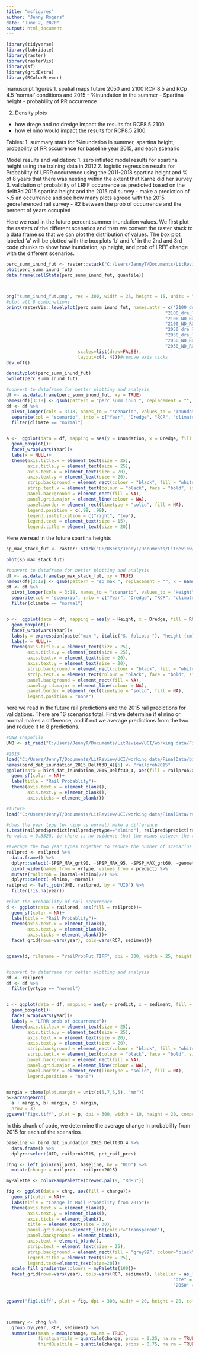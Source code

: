 ```yaml
---
title: "msfigures"
author: "Jenny Rogers"
date: "June 2, 2020"
output: html_document
---
```



```r
library(tidyverse)
library(lubridate)
library(raster)
library(rasterVis)
library(sf)
library(gridExtra)
library(RColorBrewer)

```


manuscript figures
1. spatial maps future 2050 and 2100 RCP 8.5 and RCp 4.5 'normal' conditions and 2015
  - %inundation in the summer
  - Spartina height
  - probability of RR occurrence
  
2. Density plots
  - how drege and no dredge impact the results for  RCP8.5 2100
  - how el nino would impact the results for RCP8.5 2100

Tables:
1. summary stats for %inundation in summer, spartina height, probability of RR occurrence for baseline year 2015, and each scenario

Model results and validation:
1. zero inflated model results for spartina height using the training data in 2012
2. logistic regression results for Probability of LFRR occurrence using the 2011-2018 spartina height and % of 8 years that there was nesting within the extent that Karne did her survey
3. validation of probability of LRFF occurrence as predicted based on the delft3d 2015 spartina height and the 2015 rail survey
   -  make a prediction of >.5 an occurrence and see how many plots agreed with the 2015 georeferenced rail survey
   - R2 between the prob of occurrence and the percent of years occupied



Here we read in the future percent summer inundation values. We first plot the rasters of the different scenarios and then we convert the raster stack to a data frame so that we can plot the distribution of values. The box plot labeled 'a' will be plotted with the box plots 'b' and 'c' in the 2nd and 3rd code chunks to show how inundation, sp height, and prob of LRFF change with the different scenarios.

```r

perc_summ_inund_fut <- raster::stack("C:/Users/JennyT/Documents/LitReview/UCI/working data/perc_summ_inund_fut.grd")
plot(perc_summ_inund_fut)
data.frame(cellStats(perc_summ_inund_fut, quantile))



png("summ_inund_fut.png", res = 300, width = 25, height = 15, units = "cm")
#plot all 8 combinations
print(rasterVis::levelplot(perc_summ_inund_fut, names.attr = c("2100_dre_RCP8_elnino", "2100_dre_RCP8_normal", 
                                                            "2100_dre_RCP4_elnino", "2100_dre_RCP4_normal", 
                                                            "2100_ND_RCP8_elnino", "2100_ND_RCP8_normal",
                                                            "2100_ND_RCP4_elnino", "2100_ND_RCP4_normal",
                                                            "2050_dre_RCP8_elnino", "2050_dre_RCP8_normal", 
                                                            "2050_dre_RCP4_elnino", "2050_dre_RCP4_normal", 
                                                            "2050_ND_RCP8_elnino", "2050_ND_RCP8_normal",
                                                            "2050_ND_RCP4_elnino", "2050_ND_RCP4_normal"),
                           scales=list(draw=FALSE),
                           layout=c(4, 4)))#remove axis ticks
dev.off()

densityplot(perc_summ_inund_fut)
bwplot(perc_summ_inund_fut)

#convert to dataframe for better plotting and analysis
df <- as.data.frame(perc_summ_inund_fut, xy = TRUE)
names(df)[3:18] <- gsub(pattern = "perc_summ_inun_", replacement = "", x = names(df)[3:18])
df <- df %>% 
  pivot_longer(cols = 3:18, names_to = "scenario", values_to = "Inundation") %>% 
  separate(col = "scenario", into = c("Year", "Dredge", "RCP", "climate"), sep = "_") %>% 
  filter(climate == "normal")


a <-  ggplot(data = df, mapping = aes(y = Inundation, x = Dredge, fill = RCP))+
  geom_boxplot()+
  facet_wrap(vars(Year))+
  labs(x = NULL)+
  theme(axis.title.x = element_text(size = 25),
        axis.title.y = element_text(size = 25),
        axis.text.x = element_text(size = 20),
        axis.text.y = element_text(size = 20),
        strip.background = element_rect(colour = "black", fill = "white"),
        strip.text.x = element_text(colour = "black", face = "bold", size = 25),
        panel.background = element_rect(fill = NA),
        panel.grid.major = element_line(colour = NA),
        panel.border = element_rect(linetype = "solid", fill = NA),
        legend.position = c(.99, .99),
        legend.justification = c("right", "top"),
        legend.text = element_text(size = 15),
        legend.title = element_text(size = 20))

```


Here we read in the future spartina heights
```r
sp_max_stack_fut <- raster::stack("C:/Users/JennyT/Documents/LitReview/UCI/working data/sp_max_stack_fut.grd")

plot(sp_max_stack_fut)

#convert to dataframe for better plotting and analysis
df <- as.data.frame(sp_max_stack_fut, xy = TRUE)
names(df)[3:18] <- gsub(pattern = "sp_max_", replacement = "", x = names(df)[3:18])
df <- df %>% 
  pivot_longer(cols = 3:18, names_to = "scenario", values_to = "Height") %>% 
  separate(col = "scenario", into = c("Year", "Dredge", "RCP", "climate"), sep = "_") %>% 
  filter(climate == "normal")


b <-  ggplot(data = df, mapping = aes(y = Height, x = Dredge, fill = RCP))+
  geom_boxplot()+
  facet_wrap(vars(Year))+
  labs(y = expression(paste("max ", italic("S. foliosa "), "height (cm)", sep = " ")))+
  labs(x = NULL)+
  theme(axis.title.x = element_text(size = 25),
        axis.title.y = element_text(size = 25),
        axis.text.x = element_text(size = 20),
        axis.text.y = element_text(size = 20),
        strip.background = element_rect(colour = "black", fill = "white"),
        strip.text.x = element_text(colour = "black", face = "bold", size = 25),
        panel.background = element_rect(fill = NA),
        panel.grid.major = element_line(colour = NA),
        panel.border = element_rect(linetype = "solid", fill = NA),
        legend.position = "none")

```

here we read in the future rail predictions and the 2015 rail predictions for validations. There are 16 scenarios total. First we determine if el nino or normal makes a difference, and if not we average predictions from the two and reduce it to 8 predictions.  
```r
#UNB shapefile
UNB <- st_read("C:/Users/JennyT/Documents/LitReview/UCI/working data/FinalData/UNB_Grid.shp")

#2015
load("C:/Users/JennyT/Documents/LitReview/UCI/working data/FinalData/bird_dat_inundation_2015_Delft3D_4.RData")
names(bird_dat_inundation_2015_Delft3D_4)[5] <- "railprob2015"
ggplot(data = bird_dat_inundation_2015_Delft3D_4, aes(fill = railprob2015))+
  geom_sf(color = NA)+
  labs(title = "Rail Probablity")+
  theme(axis.text.x = element_blank(),
        axis.text.y = element_blank(),
        axis.ticks = element_blank())

#future
load("C:/Users/JennyT/Documents/LitReview/UCI/working data/FinalData/railpred.RData")

#does the year type (el nino vs normal) make a difference
t.test(railpred$predict[railpred$yrtype=="elnino"], railpred$predict[railpred$yrtype =="normal"])
#p-value = 0.3326, ie there is no evidence that the means between the two groups differ

#average the two year types together to reduce the number of scenarios
railpred <- railpred %>% 
  data.frame() %>% 
  dplyr::select(-SPSP_MAX_grt90, -SPSP_MAX_95, -SPSP_MAX_grt60, -geometry) %>% 
  pivot_wider(names_from = yrtype, values_from = predict) %>% 
  mutate(railprob = (normal+elnino)/2) %>% 
  dplyr::select(-elnino, -normal)
railpred <- left_join(UNB, railpred, by = "UID") %>% 
  filter(!is.na(year))
  
#plot the probability of rail occurrence
d <- ggplot(data = railpred, aes(fill = railprob))+
  geom_sf(color = NA)+
  labs(title = "Rail Probablity")+
  theme(axis.text.x = element_blank(),
        axis.text.y = element_blank(),
        axis.ticks = element_blank())+
  facet_grid(rows=vars(year), cols=vars(RCP, sediment))


ggsave(d, filename = "railProbFut.TIFF", dpi = 300, width = 25, height = 15, units = "cm", compression = "lzw")


#convert to dataframe for better plotting and analysis
df <- railpred
df <- df %>%  
  filter(yrtype == "normal")


c <- ggplot(data = df, mapping = aes(y = predict, x = sediment, fill = RCP))+
  geom_boxplot()+
  facet_wrap(vars(year))+
  labs(y = "LFRR prob of occurrence")+
  theme(axis.title.x = element_text(size = 25),
        axis.title.y = element_text(size = 25),
        axis.text.x = element_text(size = 20),
        axis.text.y = element_text(size = 20),
        strip.background = element_rect(colour = "black", fill = "white"),
        strip.text.x = element_text(colour = "black", face = "bold", size = 25),
        panel.background = element_rect(fill = NA),
        panel.grid.major = element_line(colour = NA),
        panel.border = element_rect(linetype = "solid", fill = NA),
        legend.position = "none")


margin = theme(plot.margin = unit(c(5,7,5,5), "mm"))
p<-arrangeGrob(
  a + margin, b+ margin, c+ margin,
  nrow = 3)
ggsave("figx.tiff", plot = p, dpi = 300, width = 10, height = 20, compression = "lzw")

```


In this chunk of code, we determine the average change in probablilty from 2015 for each of the scenarios

```r

baseline <- bird_dat_inundation_2015_Delft3D_4 %>% 
  data.frame() %>% 
  dplyr::select(UID, railprob2015, pct_rail_pres)

chng <- left_join(railpred, baseline, by = "UID") %>% 
  mutate(change = railprob - railprob2015)

myPalette <- colorRampPalette(brewer.pal(9, "RdBu"))

fig <- ggplot(data = chng, aes(fill = change))+
  geom_sf(color = NA)+
  labs(title = "Change in Rail Probablity from 2015")+
  theme(axis.text.x = element_blank(),
        axis.text.y = element_blank(),
        axis.ticks = element_blank(),
        title = element_text(size = 30), 
        panel.grid.major=element_line(colour="transparent"),
        panel.background = element_blank(),
        axis.text = element_blank(),
        strip.text = element_text(size = 25),
        strip.background = element_rect(fill = "grey99", colour="black"),
        legend.title = element_text(size = 25),
        legend.text=element_text(size=20))+
  scale_fill_gradientn(colours = myPalette(100))+
  facet_grid(rows=vars(year), cols=vars(RCP, sediment), labeller = as_labeller(c("RCP4" = "RCP 4.5", "RCP8" = "RCP 8.5",
                                                               "dre" = "Dredge", "ND" = "No Dredge",
                                                               "2050" = "2050", "2100" = "2100")))


ggsave("fig1.tiff", plot = fig, dpi = 300, width = 20, height = 20, compression = "lzw")



summary <- chng %>% 
  group_by(year, RCP, sediment) %>% 
  summarise(mean = mean(change, na.rm = TRUE),
            firstquartile = quantile(change, probs = 0.25, na.rm = TRUE),
            thirdQualtile = quantile(change, probs = 0.75, na.rm = TRUE))

```